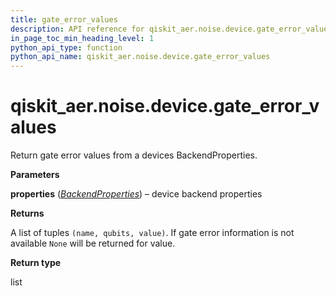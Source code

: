 ```yaml
---
title: gate_error_values
description: API reference for qiskit_aer.noise.device.gate_error_values
in_page_toc_min_heading_level: 1
python_api_type: function
python_api_name: qiskit_aer.noise.device.gate_error_values
---
```


# qiskit\_aer.noise.device.gate\_error\_values

<Function id="qiskit_aer.noise.device.gate_error_values" github="https://github.com/qiskit/qiskit-aer/tree/stable/0.12/qiskit_aer/noise/device/parameters.py" signature="gate_error_values(properties)">
  Return gate error values from a devices BackendProperties.

  **Parameters**

  **properties** ([*BackendProperties*](qiskit.providers.models.BackendProperties "qiskit.providers.models.BackendProperties")) – device backend properties

  **Returns**

  A list of tuples `(name, qubits, value)`. If gate error information is not available `None` will be returned for value.

  **Return type**

  list
</Function>


